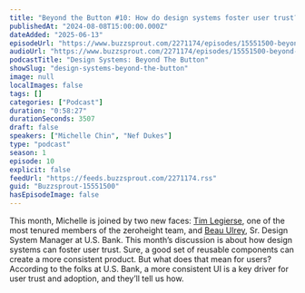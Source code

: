```yaml
---
title: "Beyond the Button #10: How do design systems foster user trust?"
publishedAt: "2024-08-08T15:00:00.000Z"
dateAdded: "2025-06-13"
episodeUrl: "https://www.buzzsprout.com/2271174/episodes/15551500-beyond-the-button-10-how-do-design-systems-foster-user-trust.mp3"
audioUrl: "https://www.buzzsprout.com/2271174/episodes/15551500-beyond-the-button-10-how-do-design-systems-foster-user-trust.mp3"
podcastTitle: "Design Systems: Beyond The Button"
showSlug: "design-systems-beyond-the-button"
image: null
localImages: false
tags: []
categories: ["Podcast"]
duration: "0:58:27"
durationSeconds: 3507
draft: false
speakers: ["Michelle Chin", "Nef Dukes"]
type: "podcast"
season: 1
episode: 10
explicit: false
feedUrl: "https://feeds.buzzsprout.com/2271174.rss"
guid: "Buzzsprout-15551500"
hasEpisodeImage: false
---
```

This month, Michelle is joined by two new faces: [Tim Legierse](https://www.linkedin.com/in/tim-legierse-40663aa4/), one of the most tenured members of the zeroheight team, and [Beau Ulrey](https://www.linkedin.com/in/beauulrey/), Sr. Design System Manager at U.S. Bank. This month’s discussion is about how design systems can foster user trust. Sure, a good set of reusable components can create a more consistent product. But what does that mean for users? According to the folks at U.S. Bank, a more consistent UI is a key driver for user trust and adoption, and they’ll tell us how.
